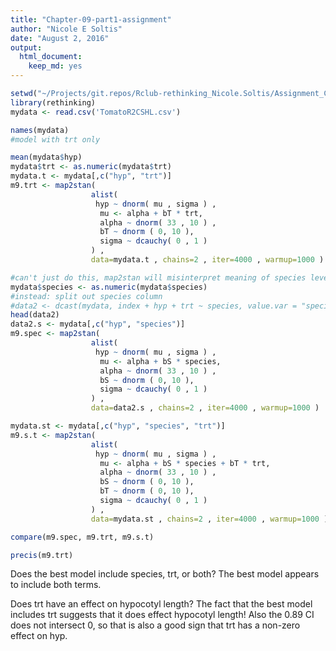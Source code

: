 ```yaml
---
title: "Chapter-09-part1-assignment"
author: "Nicole E Soltis"
date: "August 2, 2016"
output: 
  html_document:
    keep_md: yes
---
```


```r
setwd("~/Projects/git.repos/Rclub-rethinking_Nicole.Soltis/Assignment_Chapter_09/data")
library(rethinking)
mydata <- read.csv('TomatoR2CSHL.csv')

names(mydata)
#model with trt only

mean(mydata$hyp)
mydata$trt <- as.numeric(mydata$trt)
mydata.t <- mydata[,c("hyp", "trt")]
m9.trt <- map2stan(
                  alist(
                   hyp ~ dnorm( mu , sigma ) ,
                    mu <- alpha + bT * trt,
                    alpha ~ dnorm( 33 , 10 ) ,
                    bT ~ dnorm ( 0, 10 ),
                    sigma ~ dcauchy( 0 , 1 )
                  ) ,
                  data=mydata.t , chains=2 , iter=4000 , warmup=1000 )

#can't just do this, map2stan will misinterpret meaning of species levels
mydata$species <- as.numeric(mydata$species)
#instead: split out species column
#data2 <- dcast(mydata, index + hyp + trt ~ species, value.var = "species", fun.aggregate = length)
head(data2)
data2.s <- mydata[,c("hyp", "species")]
m9.spec <- map2stan(
                  alist(
                   hyp ~ dnorm( mu , sigma ) ,
                    mu <- alpha + bS * species,
                    alpha ~ dnorm( 33 , 10 ) ,
                    bS ~ dnorm ( 0, 10 ),
                    sigma ~ dcauchy( 0 , 1 )
                  ) ,
                  data=data2.s , chains=2 , iter=4000 , warmup=1000 )

mydata.st <- mydata[,c("hyp", "species", "trt")]
m9.s.t <- map2stan(
                  alist(
                   hyp ~ dnorm( mu , sigma ) ,
                    mu <- alpha + bS * species + bT * trt,
                    alpha ~ dnorm( 33 , 10 ) ,
                    bS ~ dnorm ( 0, 10 ),
                    bT ~ dnorm ( 0, 10 ),
                    sigma ~ dcauchy( 0 , 1 )
                  ) ,
                  data=mydata.st , chains=2 , iter=4000 , warmup=1000 )

compare(m9.spec, m9.trt, m9.s.t)

precis(m9.trt)
```

Does the best model include species, trt, or both?
The best model appears to include both terms.

Does trt have an effect on hypocotyl length?
The fact that the best model includes trt suggests that it does effect hypocotyl length! Also the 0.89 CI does not intersect 0, so that is also a good sign that trt has a non-zero effect on hyp.
